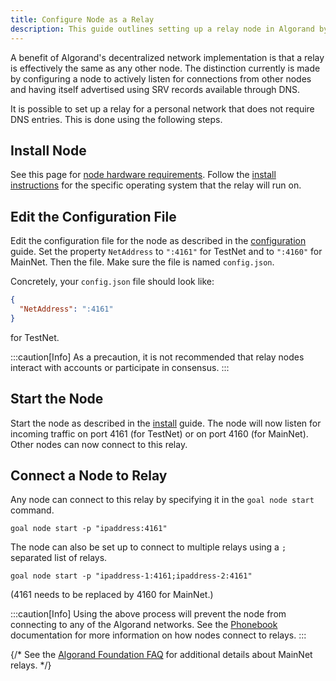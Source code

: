 ```yaml
---
title: Configure Node as a Relay
description: This guide outlines setting up a relay node in Algorand by configuring NetAddress in config.json and connecting other nodes via goal node start. Relay nodes should avoid account interaction or consensus participation.
---
```


A benefit of Algorand's decentralized network implementation is that a relay is effectively the same as any other node. The distinction currently is made by configuring a node to actively listen for connections from other nodes and having itself advertised using SRV records available through DNS.

It is possible to set up a relay for a personal network that does not require DNS entries. This is done using the following steps.

## Install Node

See this page for [node hardware requirements](/nodes/node-installation#hardware-requirements).
Follow the [install instructions](/nodes/node-installation) for the specific operating system that the relay will run on.

## Edit the Configuration File

Edit the configuration file for the node as described in the [configuration](/nodes/reference/config-settings) guide. Set the property `NetAddress` to `":4161"` for TestNet and to `":4160"` for MainNet. Then the file. Make sure the file is named `config.json`.

Concretely, your `config.json` file should look like:

```json
{
  "NetAddress": ":4161"
}
```

for TestNet.

:::caution[Info]
As a precaution, it is not recommended that relay nodes interact with accounts or participate in consensus.
:::

## Start the Node

Start the node as described in the [install](/nodes/node-installation) guide. The node will now listen for incoming traffic on port 4161 (for TestNet) or on port 4160 (for MainNet). Other nodes can now connect to this relay.

## Connect a Node to Relay

Any node can connect to this relay by specifying it in the `goal node start` command.

```
goal node start -p "ipaddress:4161"
```

The node can also be set up to connect to multiple relays using a `;` separated list of relays.

```
goal node start -p "ipaddress-1:4161;ipaddress-2:4161"
```

(4161 needs to be replaced by 4160 for MainNet.)

:::caution[Info]
Using the above process will prevent the node from connecting to any of the Algorand networks. See the [Phonebook](FUTURELINK) documentation for more information on how nodes connect to relays.
:::

{/* See the [Algorand Foundation FAQ](https://www.algorand.foundation/general-faq#04-faq) for additional details about MainNet relays. */}
